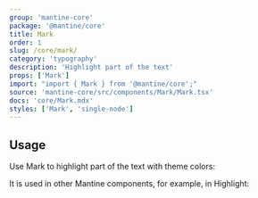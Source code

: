 ```yaml
---
group: 'mantine-core'
package: '@mantine/core'
title: Mark
order: 1
slug: /core/mark/
category: 'typography'
description: 'Highlight part of the text'
props: ['Mark']
import: "import { Mark } from '@mantine/core';"
source: 'mantine-core/src/components/Mark/Mark.tsx'
docs: 'core/Mark.mdx'
styles: ['Mark', 'single-node']
---
```



## Usage

Use Mark to highlight part of the text with <GatsbyLink to="/theming/extend-theme/#default-colors">theme colors</GatsbyLink>:

<Demo data={MarkDemos.usage} />

It is used in other Mantine components, for example, in <GatsbyLink to="/core/highlight/">Highlight</GatsbyLink>:

<Demo data={HighlightDemos.multiple} />
